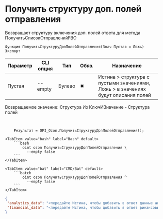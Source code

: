﻿---
sidebar_position: 7
description: Получить структуру доп. полей отправления и другие функции для работы с Ozon в Открытом пакете интеграций - бесплатной open-source библиотеке интеграций для 1С:Предприятие 8, OneScript и CLI
keywords: [1C, 1С, 1С:Предприятие, 1С:Предприятие 8.3, API, Интеграция, Сервисы, Обмен, OneScript, CLI, Ozon]
---


# Получить структуру доп. полей отправления
 Возвращает структуру включения доп. полей ответа для метода ПолучитьСписокОтправленийFBO



`Функция ПолучитьСтруктуруДопПолейОтправления(Знач Пустая = Ложь) Экспорт`

  | Параметр | CLI опция | Тип | Обяз. | Назначение |
  |-|-|-|-|-|
  | Пустая | --empty | Булево | &#x2716; | Истина > структура с пустыми значениями, Ложь > в значениях будут описания полей |

  
  Возвращаемое значение:   Структура Из КлючИЗначение - Структура полей

<br/>




```bsl title="Пример использования для 1С:Предприятие/OneScript"
    Результат = OPI_Ozon.ПолучитьСтруктуруДопПолейОтправления();
```
    

 <Tabs>
  
    <TabItem value="bash" label="Bash" default>
        ```bash
            oint ozon ПолучитьСтруктуруДопПолейОтправления \
              --empty false
        ```
    </TabItem>
  
    <TabItem value="bat" label="CMD/Bat" default>
        ```batch
            oint ozon ПолучитьСтруктуруДопПолейОтправления ^
              --empty false
        ```
    </TabItem>
</Tabs>


```json title="Результат"
{
 "analytics_data": "<передайте Истина, чтобы добавить в ответ данные аналитики>",
 "financial_data": "<передайте Истина, чтобы добавить в ответ финансовые данные>"
}
```
